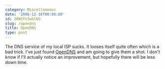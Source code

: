 ```yaml
---
category: Miscellaneous
date: '2006-12-16T00:00:00'
id: 20WSfn3wGtbG
slug: /opendns
title: OpenDNS
type: post
---
```


The DNS service of my local ISP sucks. It looses itself quite often
which is a bad trick. I've just found
[OpenDNS](http://www.opendns.com/) and am going to give them a
shot. I don't know if I'll actually notice an improvement, but
hopefully there will be less down time.
